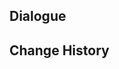 {{Genius Invokation TCG Stage
|title        = Abyss Lector's Jolting Thunder
|type         = Serious Showdown
|group        = Tavern Challenge
|character    = Little Rose
|requirement  = 7
|introduction = "Meow..." "Beneath the abyssal depths, legends say that in the pitch-blackness lives a huge purple monster, and the amount of Electro on its body can cause cats to flee in fear even from hundreds of paces away..."<br>{{Color|bp|Special Rule: "Abyss Lector: Violet Lightning" starts with the Talent Card "Chain Lightning Cascade" equipped; after triggering "Electric Rebirth", it attaches "Thunderous Ward" to itself. "Abyss Herald: Wicked Torrents" starts with the Talent Card "Surging Undercurrent" equipped. After triggering "Watery Rebirth," they will gain a "Surging Ward."}}
|objective_1  = Achieve victory
|reward_1     = Lucky Coin*1000
|lineup       = Abyss Lector: Violet Lightning;Abyss Herald: Wicked Torrents;Abyss Lector: Violet Lightning
}}

==Dialogue==
{{Transclude|Genius Invokation TCG/Stage/Little Rose|Abyss Lector's Jolting Thunder}}

==Change History==
{{Change History|5.1}}